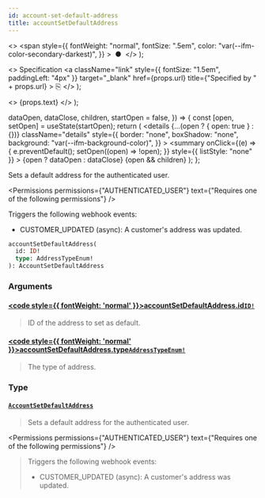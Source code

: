 ```yaml
---
id: account-set-default-address
title: accountSetDefaultAddress
---
```


  <>
    <span
      style={{
        fontWeight: "normal",
        fontSize: ".5em",
        color: "var(--ifm-color-secondary-darkest)",
      }}
    >
      &nbsp;●&nbsp;
    </span>
  </>
);

  <>
    Specification
    <a
      className="link"
      style={{ fontSize: "1.5em", paddingLeft: "4px" }}
      target="\_blank"
      href={props.url}
      title={"Specified by " + props.url}
    >
      ⎘
    </a>
  </>
);

  <>
    <span className={props.class}>{props.text}</span>
  </>
);


  dataOpen,
  dataClose,
  children,
  startOpen = false,
}) => {
  const [open, setOpen] = useState(startOpen);
  return (
    <details
      {...(open ? { open: true } : {})}
      className="details"
      style={{
        border: "none",
        boxShadow: "none",
        background: "var(--ifm-background-color)",
      }}
    >
      <summary
        onClick={(e) => {
          e.preventDefault();
          setOpen((open) => !open);
        }}
        style={{ listStyle: "none" }}
      >
        {open ? dataOpen : dataClose}
      </summary>
      {open && children}
    </details>
  );
};

Sets a default address for the authenticated user.

<Permissions
  permissions={"AUTHENTICATED_USER"}
  text={"Requires one of the following permissions"}
/>

Triggers the following webhook events:

- CUSTOMER_UPDATED (async): A customer's address was updated.

```graphql
accountSetDefaultAddress(
  id: ID!
  type: AddressTypeEnum!
): AccountSetDefaultAddress
```

### Arguments

#### [<code style={{ fontWeight: 'normal' }}>accountSetDefaultAddress.<b>id</b></code>](#)<Bullet />[`ID!`](../../../api-reference/miscellaneous/scalars/id) <Badge class="badge badge--secondary" text="non-null"/> <Badge class="badge badge--secondary" text="scalar"/> <Badge class="badge badge--secondary" text="miscellaneous"/>

> ID of the address to set as default.

#### [<code style={{ fontWeight: 'normal' }}>accountSetDefaultAddress.<b>type</b></code>](#)<Bullet />[`AddressTypeEnum!`](../../../api-reference/miscellaneous/enums/address-type-enum) <Badge class="badge badge--secondary" text="non-null"/> <Badge class="badge badge--secondary" text="enum"/> <Badge class="badge badge--secondary" text="miscellaneous"/>

> The type of address.

### Type

#### [`AccountSetDefaultAddress`](../../../api-reference/users/objects/account-set-default-address) <Badge class="badge badge--secondary" text="object"/> <Badge class="badge badge--secondary" text="users"/>

> Sets a default address for the authenticated user.

<Permissions
  permissions={"AUTHENTICATED_USER"}
  text={"Requires one of the following permissions"}
/>

> Triggers the following webhook events:
>
> - CUSTOMER_UPDATED (async): A customer's address was updated.

